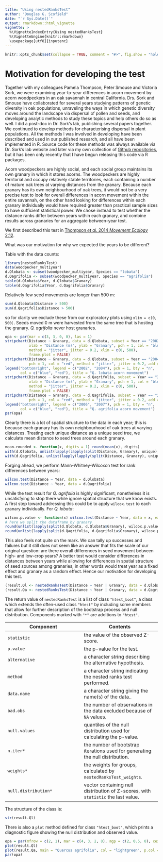 ```yaml
---
title: "Using nestedRanksTest"
author: "Douglas G. Scofield"
date: "`r Sys.Date()`"
output: rmarkdown::html_vignette
vignette: >
  %\VignetteIndexEntry{Using nestedRanksTest}
  %\VignetteEngine{knitr::rmarkdown}
  \usepackage[utf8]{inputenc}
---
```


```r
knitr::opts_chunk$set(collapse = TRUE, comment = "#>", fig.show = "hold")
```

# Motivation for developing the test

Together with my colleagues Pamela Thompson, Peter Smouse and Victoria Sork, we
were examining year-to-year differences in acorn movement by acorn woodpeckers
in an oak savannah in central California.  Drs. Sork and Smouse have
collaborated for several years studying patterns of genetic diversity in oak
populations, unraveling the ways in which genetic diversity moves around the
landscape via dispersal of pollen and seeds, and developing analytic methods to
study these topics and help others do so as well.  I did a post-doc in Dr.
Sork's lab, publishing several papers together.  We continued to develop
methods for characterising dispersal in plant populations.  All the methods I
was involved in developing have been described and used in our published
research, and all have been implemented in R.  Source code for these
methods was always available via Dr. Sork's lab website and later via my own
collection of [Github repositories](https://github.com/douglasgscofield), but it has been only recently that I have begun releasing this code via R packages.

Acorn woodpeckers are highly social,
and each social group maintains its own granary in which it stores acorns.  The
woodpeckers are highly territorial and occupy relatively stable territories,
each containing a number of mature oak trees at varying distances from the
granary.  Because each granary has its own neighbourhood of oak trees, it would
not be a very precise test to look for overall differences in acorn movement
within the entire savannah, on the other hand looking for differences within
each granary individually would have required greater than practical sample
sizes to have sufficient statistical power.  We chose instead to test whether
the distance ranks differ between years within each granary, and combine
results across granaries for an aggregate between-year test.


We first described this test in [Thompson _et al._ 2014 _Movement Ecology_
2:12](http://www.movementecologyjournal.com/content/2/1/12).

What was our motivation for why we expected the years to be different?

Table with the data counts:

```r
library(nestedRanksTest)
data(woodpecker_multiyear)
d.Qlobata <- subset(woodpecker_multiyear, Species == "lobata")
d.Qagrifolia <- subset(woodpecker_multiyear, Species == "agrifolia")
table(d.Qlobata$Year, d.Qlobata$Granary)
table(d.Qagrifolia$Year, d.Qagrifolia$Granary)
```

Relatively few seed movements are longer than 500 m:

```r
sum(d.Qlobata$Distance > 500)
sum(d.Qagrifolia$Distance > 500)
```

so for clarity we exclude these from our exploratory plots using `xlim = c(0,
500)`.  Seeds moved 0 m were harvested from the same tree that is hosting the
granary.  *Q. agrifolia* never host granaries.

```r
opa <- par(mar = c(3, 3, 0, 0), las = 1)
stripchart(Distance ~ Granary, data = d.Qlobata, subset = Year == "2002",
           xlab = "Distance (m)", ylab = "Granary", pch = 1, col = "blue", 
           method = "jitter", jitter = 0.2, xlim = c(0, 500), 
           frame.plot = FALSE)
stripchart(Distance ~ Granary, data = d.Qlobata, subset = Year == "2004",
           pch = 1, col = "red", method = "jitter", jitter = 0.2, add = TRUE)
legend("bottomright", legend = c("2002", "2004"), pch = 1, bty = "n", 
       col = c("blue", "red"), title = "Q. lobata acorn movement") 
stripchart(Distance ~ Granary, data = d.Qagrifolia, subset = Year == "2006",
           xlab = "Distance (m)", ylab = "Granary", pch = 1, col = "blue", 
           method = "jitter", jitter = 0.2, xlim = c(0, 500),
           frame.plot = FALSE)
stripchart(Distance ~ Granary, data = d.Qagrifolia, subset = Year == "2007",
           pch = 1, col = "red", method = "jitter", jitter = 0.2, add = TRUE)
legend("bottomright", legend = c("2006", "2007"), pch = 1, bty = "n", 
       col = c("blue", "red"), title = "Q. agrifolia acorn movement") 
par(opa)
```

Clearly there is a lot of spatial structure to the data in each year; this is
because each granary has its own neighbourhood of oak trees at varying
distances.  Treating each unique distance as a unique seed tree, we calculate
mean distance to seed trees around each granary.

```r
mean.rounded <- function(x, digits = 1) round(mean(x), digits)
with(d.Qlobata, unlist(lapply(lapply(split(Distance, Granary), unique), mean.rounded)))
with(d.Qagrifolia, unlist(lapply(lapply(split(Distance, Granary), unique), mean.rounded)))
```

Forging ahead, we perform Mann-Whitney-Wilcoxon test for rank differences
between years:

```r
wilcox.test(Distance ~ Year, data = d.Qlobata)
wilcox.test(Distance ~ Year, data = d.Qagrifolia)
```

While the test result for *Q. agrifolia* is highly significant, nonetheless it
is unsatisfying to stop there while ignore spatial structure that we know
exists.  A first step toward addressing this could be to apply `wilcox.test` to
each granary individually.  For *Q. lobata*:

```r
wilcox.p.value <- function(x) wilcox.test(Distance ~ Year, data = x, exact = FALSE)$p.value
# here we split the dataframe by granary
round(unlist(lapply(split(d.Qlobata, d.Qlobata$Granary), wilcox.p.value)), 4)
round(unlist(lapply(split(d.Qagrifolia, d.Qagrifolia$Granary), wilcox.p.value)), 4)
```

This also feels not quite on the mark.  We can tally up successes and failures
but it still does not seem like an answer that fits the scale of our original
question: are there overall differences in seed movement between high- and
low-crop years?  A better test would consider differences in distances between
years while allowing for differences in spatial structure of seed sources among
granaries, in other words would treat year as a fixed effect and granary as a
random effect.  Hence our motivation for developing this test.

```r
(result.Ql <- nestedRanksTest(Distance ~ Year | Granary, data = d.Qlobata, n.iter = 1000))
(result.Qa <- nestedRanksTest(Distance ~ Year | Granary, data = d.Qagrifolia, n.iter = 1000))
```

The return value of `nestedRanksTest` is a list of class `"htest_boot"`, a class which extends the often-used class `"htest"` by including some members that allow for further description of the bootstrap process and null distribution.  Components marked with `"*"` are additions to `"htest"`.


| Component |  Contents |
| ----------|---------- |
| `statistic` | the value of the observed Z-score. |
| `p.value` | the p-value for the test. |
| `alternative` | a character string describing the alternative hypothesis. |
| `method` | a character string indicating the nested ranks test performed. |
| `data.name` | a character string giving the name(s) of the data.. |
| `bad.obs` | the number of observations in the data excluded because of `NA` values. |
| `null.values` | quantiles of the null distribution used for calculating the p-value. |
| `n.iter*` | the number of bootstrap iterations used for generating the null distribution. |
| `weights*` | the weights for groups, calculated by `nestedRanksTest_weights`. |
| `null.distribution*` | vector containing null distribution of Z-scores, with `statistic` the last value. |

The structure of the class is:

```r
str(result.Ql)
```

There is also a `plot` method defined for class `"htest_boot"`, which prints a diagnostic figure showing the null distribution and observed value.

```r
opa = par(mfrow = c(2, 1), mar = c(4, 3, 2, 0), mgp = c(2, 0.5, 0), cex = 0.8)
plot(result.Ql)
plot(result.Qa, main = "Quercus agrifolia", col = "lightgreen", p.col = "brown4", p.lty = 1)
par(opa)
```
